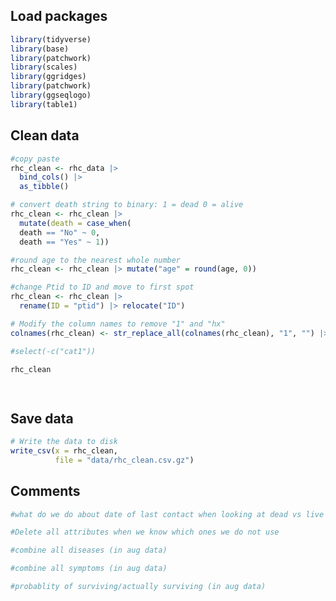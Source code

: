 ## Load packages

```r
library(tidyverse)
library(base)
library(patchwork)
library(scales)
library(ggridges)
library(patchwork)
library(ggseqlogo)
library(table1)
```

## Clean data

```r
#copy paste
rhc_clean <- rhc_data |> 
  bind_cols() |> 
  as_tibble() 

# convert death string to binary: 1 = dead 0 = alive
rhc_clean <- rhc_clean |> 
  mutate(death = case_when(
  death == "No" ~ 0,
  death == "Yes" ~ 1))

#round age to the nearest whole number
rhc_clean <- rhc_clean |> mutate("age" = round(age, 0)) 

#change Ptid to ID and move to first spot
rhc_clean <- rhc_clean |> 
  rename(ID = "ptid") |> relocate("ID")

# Modify the column names to remove "1" and "hx"
colnames(rhc_clean) <- str_replace_all(colnames(rhc_clean), "1", "") |> str_replace_all("hx", "")

#select(-c("cat1"))

rhc_clean

          

```

## Save data

```r
# Write the data to disk
write_csv(x = rhc_clean,
          file = "data/rhc_clean.csv.gz")

```

## Comments
```r

#what do we do about date of last contact when looking at dead vs live

#Delete all attributes when we know which ones we do not use

#combine all diseases (in aug data)

#combine all symptoms (in aug data)

#probablity of surviving/actually surviving (in aug data)
```


```r
```


```r
```


```r
```

